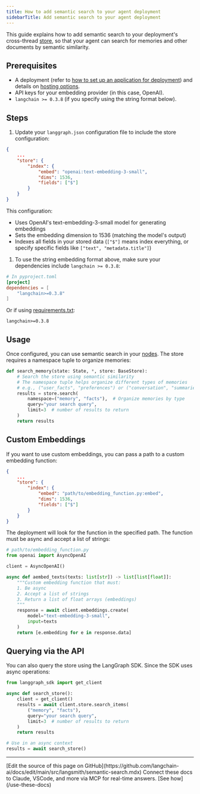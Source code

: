 ```yaml
---
title: How to add semantic search to your agent deployment
sidebarTitle: Add semantic search to your agent deployment
---
```


This guide explains how to add semantic search to your deployment's cross-thread [store](/oss/python/langgraph/persistence#memory-store), so that your agent can search for memories and other documents by semantic similarity.

## Prerequisites

* A deployment (refer to [how to set up an application for deployment](/langsmith/setup-app-requirements-txt)) and details on [hosting options](/langsmith/hosting).
* API keys for your embedding provider (in this case, OpenAI).
* `langchain >= 0.3.8` (if you specify using the string format below).

## Steps

1. Update your `langgraph.json` configuration file to include the store configuration:

```json
{
    ...
    "store": {
        "index": {
            "embed": "openai:text-embedding-3-small",
            "dims": 1536,
            "fields": ["$"]
        }
    }
}
```

This configuration:

* Uses OpenAI's text-embedding-3-small model for generating embeddings
* Sets the embedding dimension to 1536 (matching the model's output)
* Indexes all fields in your stored data (`["$"]` means index everything, or specify specific fields like `["text", "metadata.title"]`)

1. To use the string embedding format above, make sure your dependencies include `langchain >= 0.3.8`:

```toml
# In pyproject.toml
[project]
dependencies = [
    "langchain>=0.3.8"
]
```

Or if using [requirements.txt](/langsmith/setup-app-requirements-txt):

```
langchain>=0.3.8
```

## Usage

Once configured, you can use semantic search in your [nodes](/oss/python/langgraph/graph-api#nodes). The store requires a namespace tuple to organize memories:

```python
def search_memory(state: State, *, store: BaseStore):
    # Search the store using semantic similarity
    # The namespace tuple helps organize different types of memories
    # e.g., ("user_facts", "preferences") or ("conversation", "summaries")
    results = store.search(
        namespace=("memory", "facts"),  # Organize memories by type
        query="your search query",
        limit=3  # number of results to return
    )
    return results
```

## Custom Embeddings

If you want to use custom embeddings, you can pass a path to a custom embedding function:

```json
{
    ...
    "store": {
        "index": {
            "embed": "path/to/embedding_function.py:embed",
            "dims": 1536,
            "fields": ["$"]
        }
    }
}
```

The deployment will look for the function in the specified path. The function must be async and accept a list of strings:

```python
# path/to/embedding_function.py
from openai import AsyncOpenAI

client = AsyncOpenAI()

async def aembed_texts(texts: list[str]) -> list[list[float]]:
    """Custom embedding function that must:
    1. Be async
    2. Accept a list of strings
    3. Return a list of float arrays (embeddings)
    """
    response = await client.embeddings.create(
        model="text-embedding-3-small",
        input=texts
    )
    return [e.embedding for e in response.data]
```

## Querying via the API

You can also query the store using the LangGraph SDK. Since the SDK uses async operations:

```python
from langgraph_sdk import get_client

async def search_store():
    client = get_client()
    results = await client.store.search_items(
        ("memory", "facts"),
        query="your search query",
        limit=3  # number of results to return
    )
    return results

# Use in an async context
results = await search_store()
```

---

<Callout icon="pen-to-square" iconType="regular">
    [Edit the source of this page on GitHub](https://github.com/langchain-ai/docs/edit/main/src/langsmith/semantic-search.mdx)
</Callout>
<Tip icon="terminal" iconType="regular">
    Connect these docs to Claude, VSCode, and more via MCP for    real-time answers. [See how](/use-these-docs)
</Tip>
